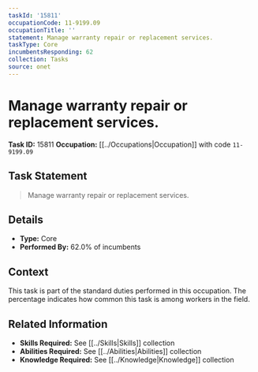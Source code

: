 ```yaml
---
taskId: '15811'
occupationCode: 11-9199.09
occupationTitle: ''
statement: Manage warranty repair or replacement services.
taskType: Core
incumbentsResponding: 62
collection: Tasks
source: onet
---
```

# Manage warranty repair or replacement services.

**Task ID:** 15811
**Occupation:** [[../Occupations|Occupation]] with code `11-9199.09`

## Task Statement

> Manage warranty repair or replacement services.

## Details

- **Type:** Core
- **Performed By:** 62.0% of incumbents

## Context

This task is part of the standard duties performed in this occupation. The percentage indicates how common this task is among workers in the field.

## Related Information

- **Skills Required:** See [[../Skills|Skills]] collection
- **Abilities Required:** See [[../Abilities|Abilities]] collection
- **Knowledge Required:** See [[../Knowledge|Knowledge]] collection
